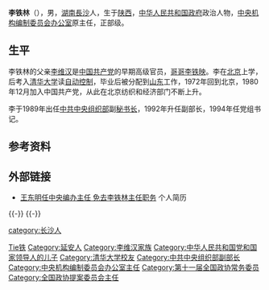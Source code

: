 '''李铁林'''（{{bd|1943年|5月|catIdx=Li李铁林}}），男，[[湖南|湖南]][[長沙|長沙]]人，生于[[陕西|陕西]]，[[中华人民共和国政府|中华人民共和国政府]]政治人物，[[中央机构编制委员会办公室|中央机构编制委员会办公室]]原主任，正部级。

== 生平 ==
李铁林的父亲[[李维汉|李维汉]]是[[中国共产党|中国共产党]]的早期高级官员，[[哥哥|哥哥]][[李铁映|李铁映]]。李在[[北京|北京]]上学，后考入[[清华大学|清华大学]]读[[自动控制|自动控制]]，毕业后被分配到[[山东|山东]]工作，1972年回到北京，1980年12月加入中国共产党，从此在北京纺织和经济部门不断上升。

李于1989年出任[[中共中央组织部|中共中央组织部]]副[[秘书长|秘书长]]，1992年升任副部长，1994年任党组书记。

== 参考资料 ==
{{reflist}}

== 外部链接 ==
* [http://cn.chinagate.cn/politics/2007-09/07/content_8834969.htm 王东明任中央编办主任 免去李铁林主任职务] {{Wayback|url=http://cn.chinagate.cn/politics/2007-09/07/content_8834969.htm |date=20161114083501 }} 个人简历

{{-}}
{{start box}}
{{s-par|prc-ncppcc}}
{{s-before|[[傅杰|傅杰]]}}
{{s-ttl|title=[[中国人民政治协商会议全国委员会提案委员会|中国人民政治协商会议全国委员会提案委员会]]主任|creation=[[第十届全国政协|第十届]]、[[第十一届全国政协|第十一届]]|years=''2003年3月－2013年3月''}}
{{s-after|[[孙淦|孙淦]]}}
{{s-ppo|cpc}}
{{s-before|[[张志坚_(1937年)|张志坚]]}}
{{s-title|[[中央机构编制委员会办公室|中央机构编制委员会办公室]]主任|2002年9月－2007年7月}} 
{{s-after|[[王东明_(1956年)|王东明]]}}
{{s-before|[[赵宗鼐|赵宗鼐]]}}
{{s-title|[[中共中央组织部|中共中央组织部]][[部长|常务副部长]]|1995年1月－2002年9月}}
{{s-after|[[赵洪祝|赵洪祝]]}}
{{end box}}
{{-}}
{{先辈曾任党和国家领导人的中华人民共和国高级干部|2}}
{{李维汉家系}}

{{Authority control}}
{{DEFAULTSORT:Li李}}
[[Category:李姓|Tie铁]]
[[category:长沙人|category:长沙人]]
[[Category:延安人|Category:延安人]]
[[Category:李维汉家族|Category:李维汉家族]]
[[Category:中华人民共和国党和国家领导人的儿子|Category:中华人民共和国党和国家领导人的儿子]]
[[Category:清华大学校友|Category:清华大学校友]]
[[Category:中共中央组织部副部长|Category:中共中央组织部副部长]]
[[Category:中央机构编制委员会办公室主任|Category:中央机构编制委员会办公室主任]]
[[Category:第十一届全国政协常务委员|Category:第十一届全国政协常务委员]]
[[Category:全国政协提案委员会主任|Category:全国政协提案委员会主任]]